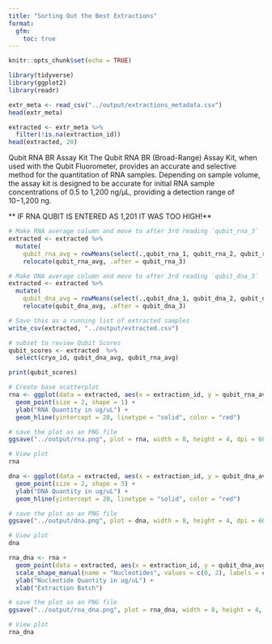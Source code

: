 ```yaml
---
title: "Sorting Out the Best Extractions"
format:
  gfm:
    toc: true
---
```


```r
knitr::opts_chunk$set(echo = TRUE)
```

```r
library(tidyverse)
library(ggplot2)
library(readr)
```

```r
extr_meta <- read_csv("../output/extractions_metadata.csv")
head(extr_meta)
```

```r
extracted <- extr_meta %>%
  filter(!is.na(extraction_id))
head(extracted, 20)

```

Qubit RNA BR Assay Kit The Qubit RNA BR (Broad-Range) Assay Kit, when used with the Qubit Fluorometer, provides an accurate and selective method for the quantitation of RNA samples. Depending on sample volume, the assay kit is designed to be accurate for initial RNA sample concentrations of 0.5 to 1,200 ng/µL, providing a detection range of 10−1,200 ng.

\*\* IF RNA QUBIT IS ENTERED AS 1,201 IT WAS TOO HIGH!\*\*

```r
# Make RNA average column and move to after 3rd reading `qubit_rna_3`
extracted <- extracted %>% 
  mutate(
    qubit_rna_avg = rowMeans(select(.,qubit_rna_1, qubit_rna_2, qubit_rna_3))) %>%
    relocate(qubit_rna_avg, .after = qubit_rna_3) 

# Make DNA average column and move to after 3rd reading `qubit_dna_3`   
extracted <- extracted %>% 
  mutate(   
    qubit_dna_avg = rowMeans(select(.,qubit_dna_1, qubit_dna_2, qubit_dna_3))) %>%
    relocate(qubit_dna_avg, .after = qubit_dna_3)

# Save this as a running list of extracted samples
write_csv(extracted, "../output/extracted.csv")
```

```r
# subset to review Qubit Scores
qubit_scores <- extracted  %>%
  select(cryo_id, qubit_dna_avg, qubit_rna_avg)

print(qubit_scores)
```

```r
# Create base scatterplot
rna <- ggplot(data = extracted, aes(x = extraction_id, y = qubit_rna_avg, color = cryo_id)) +
  geom_point(size = 2, shape = 1) + 
  ylab("RNA Quantity in ug/uL") + 
  geom_hline(yintercept = 20, linetype = "solid", color = "red")

# save the plot as an PNG file
ggsave("../output/rna.png", plot = rna, width = 8, height = 4, dpi = 600)

# View plot
rna
```

```r
dna <- ggplot(data = extracted, aes(x = extraction_id, y = qubit_dna_avg, color = cryo_id)) +
  geom_point(size = 2, shape = 3) + 
  ylab("DNA Quantity in ug/uL") + 
  geom_hline(yintercept = 20, linetype = "solid", color = "red")

# save the plot as an PNG file
ggsave("../output/dna.png", plot = dna, width = 8, height = 4, dpi = 600)

# View plot
dna
```

```r
rna_dna <- rna +
  geom_point(data = extracted, aes(x = extraction_id, y = qubit_dna_avg, color = cryo_id), size = 2, shape = 3) +
  scale_shape_manual(name = "Nucleotides", values = c(0, 2), labels = c("RNA", "DNA")) +
  ylab("Nucleotide Quantity in ug/uL") + 
  xlab("Extraction Batch")

# save the plot as an PNG file
ggsave("../output/rna_dna.png", plot = rna_dna, width = 8, height = 4, dpi = 600)

# View plot
rna_dna
```
